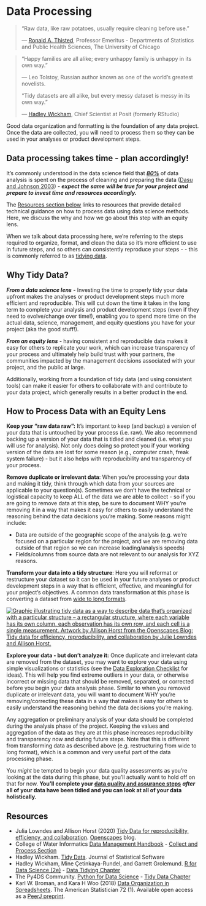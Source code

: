# Data Processing

> "Raw data, like raw potatoes, usually require cleaning before use."
>
> — [Ronald A. Thisted](https://stat.uchicago.edu/people/profile/ronald-a-thisted/), Professor Emeritus - Departments of Statistics and Public Health Sciences, The University of Chicago

> "Happy families are all alike; every unhappy family is unhappy in its own way.”
>
> — Leo Tolstoy, Russian author known as one of the world’s greatest novelists.
>
> “Tidy datasets are all alike, but every messy dataset is messy in its own way.”
>
> — [Hadley Wickham](https://hadley.nz/), Chief Scientist at Posit (formerly RStudio)

Good data organization and formatting is the foundation of any data project. Once the data are collected, you will need to process them so they can be used in your analyses or product development steps.

::: callout-important
# Data processing takes time - plan accordingly!

It’s commonly understood in the data science field that [***80%***]{.underline} of data analysis is spent on the process of cleaning and preparing the data ([Dasu and Johnson 2003](#0)) - ***expect the same will be true for your project and prepare to invest time and resources accordingly.***
:::

The [Resources section below](https://cawaterboarddatacenter.github.io/equity-data-handbook/collect-process/process.html#resources) links to resources that provide detailed technical guidance on how to process data using data science methods. Here, we discuss the why and how we go about this step with an equity lens.

When we talk about data processing here, we're referring to the steps required to organize, format, and clean the data so it's more efficient to use in future steps, and so others can consistently reproduce your steps - - this is commonly referred to as [tidying data](https://r4ds.hadley.nz/data-tidy).

## Why Tidy Data?

***From a data science lens*** - Investing the time to properly tidy your data upfront makes the analyses or product development steps much more efficient and reproducible. This will cut down the time it takes in the long term to complete your analysis and product development steps (even if they need to evolve/change over time!), enabling you to spend more time on the actual data, science, management, and equity questions you have for your project (aka the good stuff!).

***From an equity lens*** - having consistent and reproducible data makes it easy for others to replicate your work, which can increase transparency of your process and ultimately help build trust with your partners, the communities impacted by the management decisions associated with your project, and the public at large.

Additionally, working from a foundation of tidy data (and using consistent tools) can make it easier for others to collaborate with and contribute to your data project, which generally results in a better product in the end.

## How to Process Data with an Equity Lens

**Keep your "raw data raw":** It's important to keep (and backup) a version of your data that is untouched by your process (i.e. raw). We also recommend backing up a version of your data that is tidied and cleaned (i.e. what you will use for analysis). Not only does doing so protect you if your working version of the data are lost for some reason (e.g., computer crash, freak system failure) - but it also helps with reproducibility and transparency of your process.

**Remove duplicate or irrelevant data**: When you're processing your data and making it tidy, think through which data from your sources are applicable to your question(s). Sometimes we don't have the technical or logistical capacity to keep ALL of the data we are able to collect - so if you are going to remove data at this step, be sure to document WHY you're removing it in a way that makes it easy for others to easily understand the reasoning behind the data decisions you're making. Some reasons might include:

-   Data are outside of the geographic scope of the analysis (e.g. we're focused on a particular region for the project, and we are removing data outside of that region so we can increase loading/analysis speeds)
-   Fields/columns from source data are not relevant to our analysis for XYZ reasons.

**Transform your data into a tidy structure**: Here you will reformat or restructure your dataset so it can be used in your future analyses or product development steps in a way that is efficient, effective, and meaningful for your project's objectives. A common data transformation at this phase is converting a dataset from [wide to long formats](https://www.waterboards.ca.gov/resources/oima/cowi/data_management_handbook.html#collect_process).

[![Graphic illustrating tidy data as a way to describe data that’s organized with a particular structure – a rectangular structure, where each variable has its own column, each observation has its own row, and each cell is a single measurement. Artwork by Allison Horst from the Openscapes Blog: Tidy data for efficiency, reproducibility, and collaboration by Julie Lowndes and Allison Horst.](images/tidydata_LowndesHorst.jpg){fig-alt="Graphic with a quote from Hadley Wickham at the top \" Tidy data is a standard way of mapping the meaning of a dataset to its structure\". Below the quote, on the left there is text that defines tidy data as a structure where: each variable forms a column, each observation forms a row, and each cell is a single measurement. To the right of the text is an example table describing pets and their colors, with three columns (ID, name, color), six observations (IDs 1-6) and each cell representing a different pet (e.g. id = 1, name = floof, color = gray; id = 2, name = max, color = black)"}](https://openscapes.org/blog/2020-10-12-tidy-data/)

**Explore your data - but don't analyze it:** Once duplicate and irrelevant data are removed from the dataset, you may want to explore your data using simple visualizations or statistics (see the [Data Exploration Checklist](https://www.waterboards.ca.gov/resources/oima/cowi/data_management_handbook.html#assure_analyze) for ideas). This will help you find extreme outliers in your data, or otherwise incorrect or missing data that should be removed, separated, or corrected before you begin your data analysis phase. Similar to when you removed duplicate or irrelevant data, you will want to document WHY you're removing/correcting these data in a way that makes it easy for others to easily understand the reasoning behind the data decisions you're making.

Any aggregation or preliminary analysis of your data should be completed during the analysis phase of the project. Keeping the values and aggregation of the data as they are at this phase increases reproducibility and transparency now and during future steps. Note that this is different from transforming data as described above (e.g. restructuring from wide to long format), which is a common and very useful part of the data processing phase.

You *might* be tempted to begin your data quality assessments as you're looking at the data during this phase, but you'll actually want to hold off on that for now. **You'll complete your [data quality and assurance steps](https://cawaterboarddatacenter.github.io/equity-data-handbook/assure-analyze/qaqc.html)** ***after*** **all of your data have been tidied and you can look at all of your data holistically.**

## Resources

-   Julia Lowndes and Allison Horst (2020) [Tidy Data for reproducibility, efficiency, and collaboration](https://www.openscapes.org/blog/2020/10/12/tidy-data/). [Openscapes](https://www.openscapes.org/) blog.
-   College of Water Informatics [Data Management Handbook](https://www.waterboards.ca.gov/resources/oima/cowi/data_management_handbook.html) - [Collect and Process Section](https://www.waterboards.ca.gov/resources/oima/cowi/data_management_handbook.html#collect_process)
-   Hadley Wickham. [Tidy Data](https://vita.had.co.nz/papers/tidy-data.pdf). Journal of Statistical Software
-   Hadley Wickham, Mine Çetinkaya-Rundel, and Garrett Grolemund. [R for Data Science (2e)](https://r4ds.hadley.nz/) - [Data Tidying Chapter](https://r4ds.hadley.nz/data-tidy)
-   The Py4DS Community. [Python for Data Science](https://aeturrell.github.io/python4DS/welcome.html#) - [Tidy Data Chapter](https://aeturrell.github.io/python4DS/data-tidy.html)
-   Karl W. Broman, and Kara H Woo (2018) [Data Organization in Spreadsheets](https://www.tandfonline.com/doi/full/10.1080/00031305.2017.1375989). The American Statistician 72 (1). Available open access as a [PeerJ preprint](https://peerj.com/preprints/3183/).
